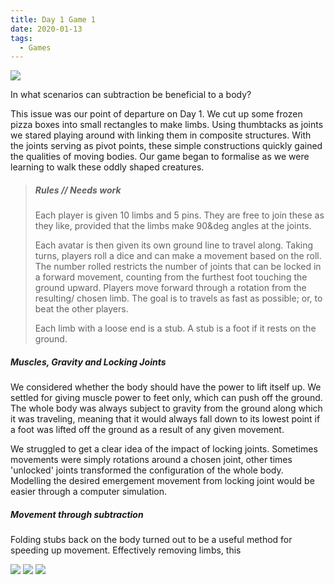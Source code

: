 ```yaml
---
title: Day 1 Game 1
date: 2020-01-13
tags:
  - Games
---
```


![](./img1.jpg)

In what scenarios can subtraction be beneficial to a body? 

This issue was our point of departure on Day 1. We cut up some frozen pizza boxes into small rectangles to make limbs. Using thumbtacks as joints we stared playing around with linking them in composite structures. With the joints serving as pivot points, these simple constructions quickly gained the qualities of moving bodies. Our game began to formalise as we were learning to walk these oddly shaped creatures. 

> ##### Rules // Needs work
>
> Each player is given 10 limbs and 5 pins. They are free to join these as they like, provided that the limbs make 90&deg angles at the joints. 
>
> Each avatar is then given its own ground line to travel along. Taking turns, players roll a dice and can make a movement based on the roll. The number rolled restricts the number of joints that can be locked in a forward movement, counting from the furthest foot touching the ground upward. Players move forward through a rotation from the resulting/ chosen limb. The goal is to travels as fast as possible; or, to beat the other players.
>
> Each limb with a loose end is a stub. A stub is a foot if it rests on the ground. 

##### Muscles, Gravity and Locking Joints
We considered whether the body should have the power to lift itself up. We settled for giving muscle power to feet only, which can push off the ground. The whole body was always subject to gravity from the ground along which it was traveling, meaning that it would always fall down to its lowest point if a foot was lifted off the ground as a result of any given movement. 

We struggled to get a clear idea of the impact of locking joints. Sometimes movements were simply rotations around a chosen joint, other times 'unlocked' joints transformed the configuration of the whole body. Modelling the desired emergement movement from locking joint would be easier through a computer simulation.


##### Movement through subtraction

Folding stubs back on the body turned out to be a useful method for speeding up movement. Effectively removing limbs, this  



![](./img2.jpg) ![](./img3.jpg) ![](./img4.jpg)